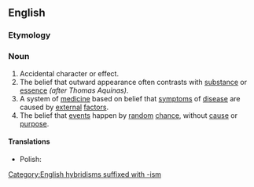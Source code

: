 ==English==

===Etymology===
{{suffix|en|accidental|ism}}

===Noun===
{{en-noun|-}}

# Accidental character or effect.
# The belief that outward appearance often contrasts with [[substance]] or [[essence]] ''(after Thomas Aquinas)''.
# A system of [[medicine]] based on belief that [[symptoms]] of [[disease]] are caused by [[external]] [[factor]]s.
# The belief that [[events]] happen by [[random]] [[chance]], without [[cause]] or [[purpose]].

====Translations====
{{trans-top|accidental character or effect}}
{{trans-mid}}
{{trans-bottom}}

{{trans-top|belief that outward appearance often contrasts with substance or essence}}
{{trans-mid}}
{{trans-bottom}}

{{trans-top|system of medicine}}
{{trans-mid}}
{{trans-bottom}}

{{trans-top|belief that events happen by random chance}}
{{trans-mid}}
* Polish: {{t|pl|accidentalism|m}}
{{trans-bottom}}

[[Category:English hybridisms suffixed with -ism]]